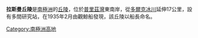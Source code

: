 '''拉斯曼丘陵'''是[[南極洲|南極洲]]的[[丘陵|丘陵]]，位於[[普里茲灣|普里茲灣]]東南岸，從[[多爾克冰川|多爾克冰川]]延伸17公里，設有多間研究站，在1935年2月由觀鯨船發現，該丘陵以船長命名。

{{coord|69|24|S|76|13|E|display=title|type:landmark_source:GNIS}}

{{Antarctica-geo-stub}}
[[Category:南極洲高地|Category:南極洲高地]]